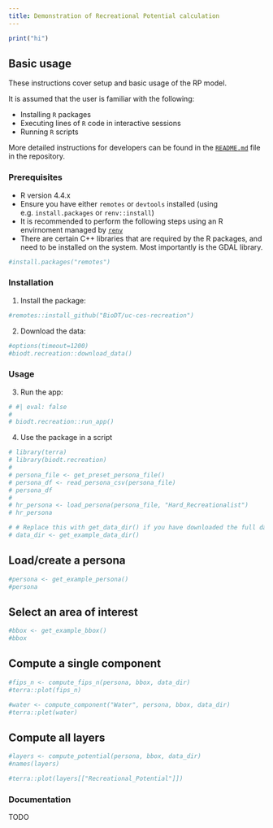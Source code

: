 ```yaml
---
title: Demonstration of Recreational Potential calculation
---
```


```r
print("hi")
```

## Basic usage

These instructions cover setup and basic usage of the RP model.

It is assumed that the user is familiar with the following:

-   Installing `R` packages
-   Executing lines of `R` code in interactive sessions
-   Running `R` scripts

More detailed instructions for developers can be found in the [`README.md`](https://github.com/BioDT/uc-ces-recreation/blob/main/README.md) file in the repository.

### Prerequisites

-   R version 4.4.x
-   Ensure you have either `remotes` or `devtools` installed (using e.g. `install.packages` or `renv::install`)
-   It is recommended to perform the following steps using an R envirnoment managed by [`renv`](https://rstudio.github.io/renv/)
-   There are certain C++ libraries that are required by the R packages, and need to be installed on the system. Most importantly is the GDAL library.

```r
#install.packages("remotes")
```

### Installation

1.  Install the package:

```r
#remotes::install_github("BioDT/uc-ces-recreation")
```

2.  Download the data:

```r
#options(timeout=1200)
#biodt.recreation::download_data()
```

### Usage

3.  Run the app:

```r
# #| eval: false
# 
# biodt.recreation::run_app()
```

4.  Use the package in a script

```r
# library(terra)
# library(biodt.recreation)
# 
# persona_file <- get_preset_persona_file()
# persona_df <- read_persona_csv(persona_file)
# persona_df
# 
# hr_persona <- load_persona(persona_file, "Hard_Recreationalist")
# hr_persona
```

```r
# # Replace this with get_data_dir() if you have downloaded the full dataset!
# data_dir <- get_example_data_dir()
```

## Load/create a persona

```r
#persona <- get_example_persona()
#persona
```

## Select an area of interest

```r
#bbox <- get_example_bbox()
#bbox
```

## Compute a single component

```r
#fips_n <- compute_fips_n(persona, bbox, data_dir)
#terra::plot(fips_n)
```

```r
#water <- compute_component("Water", persona, bbox, data_dir)
#terra::plet(water)
```

## Compute all layers

```r
#layers <- compute_potential(persona, bbox, data_dir)
#names(layers)

#terra::plot(layers[["Recreational_Potential"]])
```

### Documentation

TODO

